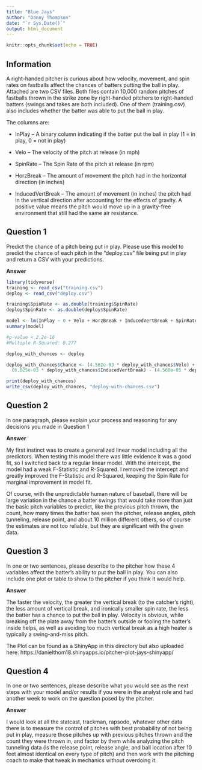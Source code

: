 ```yaml
---
title: "Blue Jays"
author: "Danny Thompson"
date: "`r Sys.Date()`"
output: html_document
---
```


```r
knitr::opts_chunk$set(echo = TRUE)
```

## Information

A right-handed pitcher is curious about how velocity, movement, and spin rates on fastballs affect the chances of batters putting the ball in play. Attached are two CSV files. Both files contain 10,000 random pitches of fastballs thrown in the strike zone by right-handed pitchers to right-handed batters (swings and takes are both included). One of them (training.csv) also includes whether the batter was able to put the ball in play.

The columns are:

-   InPlay -- A binary column indicating if the batter put the ball in play (1 = in play, 0 = not in play)

-   Velo -- The velocity of the pitch at release (in mph)

-   SpinRate -- The Spin Rate of the pitch at release (in rpm)

-   HorzBreak -- The amount of movement the pitch had in the horizontal direction (in inches)

-   InducedVertBreak -- The amount of movement (in inches) the pitch had in the vertical direction after accounting for the effects of gravity. A positive value means the pitch would move up in a gravity-free environment that still had the same air resistance.

## Question 1

Predict the chance of a pitch being put in play. Please use this model to predict the chance of each pitch in the "deploy.csv" file being put in play and return a CSV with your predictions.

**Answer**

```r
library(tidyverse)
training <- read_csv("training.csv")
deploy <- read_csv("deploy.csv")

training$SpinRate <- as.double(training$SpinRate)
deploy$SpinRate <- as.double(deploy$SpinRate)

model <- lm(InPlay ~ 0 + Velo + HorzBreak + InducedVertBreak + SpinRate, data = training)
summary(model)

#p-value < 2.2e-16
#Multiple R-Squared: 0.277

deploy_with_chances <- deploy

deploy_with_chances$Chance <- (4.562e-03 * deploy_with_chances$Velo) + (3.123e-03 * deploy_with_chances$HorzBreak) -
  (6.025e-03 * deploy_with_chances$InducedVertBreak) - (4.560e-05 * deploy_with_chances$SpinRate)

print(deploy_with_chances)
write_csv(deploy_with_chances, "deploy-with-chances.csv")
```

## Question 2

In one paragraph, please explain your process and reasoning for any decisions you made in Question 1

**Answer**

My first instinct was to create a generalized linear model including all the predictors. When testing this model there was little evidence it was a good fit, so I switched back to a regular linear model. With the intercept, the model had a weak F-Statistic and R-Squared. I removed the intercept and greatly improved the F-Statistic and R-Squared, keeping the Spin Rate for marginal improvement in model fit. 

Of course, with the unpredictable human nature of baseball, there will be large variation in the chance a batter swings that would take more than just the basic pitch variables to predict, like the previous pitch thrown, the count, how many times the batter has seen the pitcher, release angles, pitch tunneling, release point, and about 10 million different others, so of course the estimates are not too reliable, but they are significant with the given data.

## Question 3

In one or two sentences, please describe to the pitcher how these 4 variables affect the batter’s ability to put the ball in play. You can also include one plot or table to show to the pitcher if you think it would help.

**Answer**

The faster the velocity, the greater the vertical break (to the catcher's right), the less amount of vertical break, and ironically smaller spin rate, the less the batter has a chance to put the ball in play. Velocity is obvious, while breaking off the plate away from the batter's outside or fooling the batter's inside helps, as well as avoiding too much vertical break as a high heater is typically a swing-and-miss pitch.

The Plot can be found as a ShinyApp in this directory but also uploaded here: https://danielthom18.shinyapps.io/pitcher-plot-jays-shinyapp/

## Question 4

In one or two sentences, please describe what you would see as the next steps with your model and/or results if you were in the analyst role and had another week to work on the question posed by the pitcher.

**Answer**

I would look at all the statcast, trackman, rapsodo, whatever other data there is to measure the control of pitches with best probability of not being put in play, measure those pitches up with previous pitches thrown and the count they were thrown in, and factor by them while analyzing the pitch tunneling data (is the release point, release angle, and ball location after 10 feet almost identical on every type of pitch) and then work with the pitching coach to make that tweak in mechanics without overdoing it.



